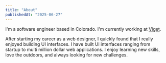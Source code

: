 ```yaml
---
title: "About"
publishedAt: "2025-06-27"
---
```


I'm a software engineer based in Colorado. I'm currently working at [Viget](https://www.viget.com).

After starting my career as a web designer, I quickly found that I really enjoyed building UI interfaces.
I have built UI interfaces ranging from startup to multi million dollar web applications.
I enjoy learning new skills, love the outdoors, and always looking for new challenges.
